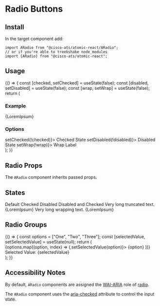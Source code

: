 

<Meta title="Components/Radio Buttons" component={ARadio} />

# Radio Buttons

## Install

In the target component add:

```
import ARadio from "@cisco-ats/atomic-react/ARadio";
// or if you're able to treekshake node_modules
import {ARadio} from "@cisco-ats/atomic-react";
```

## Usage

<Preview>
  <Story name="usage-1">
    <YourComponent>
      {() => {
        const [checked, setChecked] = useState(false);
        const [disabled, setDisabled] = useState(false);
        const [wrap, setWrap] = useState(false);
        return (
          <div>
            <h3>Example</h3>
            <ARadio checked={checked} disabled={disabled} wrap={wrap}>
              {LoremIpsum}
            </ARadio>
            <ADivider />
            <h3>Options</h3>
            <div className="d-flex mt-4 flex-column">
              <ACheckbox checked={checked} onClick={() => setChecked(!checked)}>
                Checked State
              </ACheckbox>
              <ACheckbox
                checked={disabled}
                onClick={() => setDisabled(!disabled)}>
                Disabled State
              </ACheckbox>
              <ACheckbox checked={wrap} onClick={() => setWrap(!wrap)}>
                Wrap Label
              </ACheckbox>
            </div>
          </div>
        );
      }}
    </YourComponent>
  </Story>
</Preview>

## Radio Props

The `ARadio` component inherits passed props.

<Props of={ARadio} />

## States

<Preview>
  <Story name="states-1">
    <div className="d-flex flex-column">
      <ARadio>Default</ARadio>
      <ARadio checked>Checked</ARadio>
      <ARadio disabled>Disabled</ARadio>
      <ARadio disabled checked>
        Disabled and Checked
      </ARadio>
      <ARadio>Very long truncated text. {LoremIpsum}</ARadio>
      <ARadio wrap>Very long wrapping text. {LoremIpsum}</ARadio>
    </div>
  </Story>
</Preview>

## Radio Groups

<Preview>
  <Story name="groups-1">
    <YourComponent>
      {() => {
        const options = ["One", "Two", "Three"];
        const [selectedValue, setSelectedValue] = useState(null);
        return (
          <div>
            {options.map((option, index) => (
              <ARadio
                name="myRadioGroup"
                key={`myRadioGroup_${index}`}
                checked={option === selectedValue}
                onClick={() => setSelectedValue(option)}>
                {option}
              </ARadio>
            ))}
            <ADivider />
            Selected Value: {selectedValue}
          </div>
        );
      }}
    </YourComponent>
  </Story>
</Preview>

## Accessibility Notes

By default, `ARadio` components are assigned the [WAI-ARIA](https://www.w3.org/WAI/standards-guidelines/aria/) role of [radio](https://www.w3.org/TR/wai-aria/#radio).

The `ARadio` component uses the [aria-checked](https://www.w3.org/TR/wai-aria/#aria-checked) attribute to control the input state.
